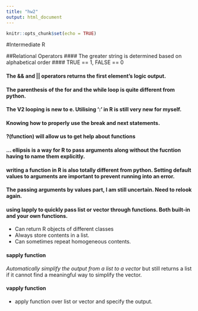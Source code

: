 ```yaml
---
title: "hw2"
output: html_document
---
```


```r
knitr::opts_chunk$set(echo = TRUE)
```
#Intermediate R

##Relational Operators
#### The greater string is determined based on alphabetical order
#### TRUE == 1, FALSE == 0

#### The && and || operators returns the first element's logic output. 

#### The parenthesis of the for and the while loop is quite different from python. 

#### The V2 looping is new to e. Utilising ':' in R is still very new for myself. 

#### Knowing how to properly use the break and next statements.

#### ?(function) will allow us to get help about functions

#### ... ellipsis is a way for R to pass arguments along without the fucntion having to name them explicitly. 

#### writing a function in R is also totally different from python. Setting default values to arguments are important to prevent running into an error. 

#### The passing arguments by values part, I am still uncertain. Need to relook again. 

#### using lapply to quickly pass list or vector through functions. Both built-in and your own functions. 
* Can return R objects of different classes
* Always store contents in a list.
* Can sometimes repeat homogeneous contents. 

#### sapply function
*Automatically simplify the output from a list to a vector
* but still returns a list if it cannot find a meaningful way to simplify the vector.

#### vapply function
* apply function over list or vector and specify the output. 
